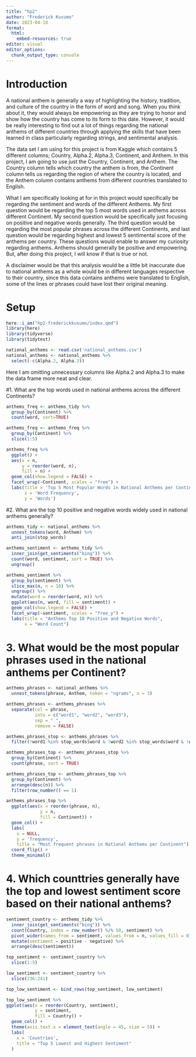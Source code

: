 ```yaml
---
title: "hp2"
author: "Frederick Kusumo"
date: 2023-04-18
format: 
  html:
    embed-resources: true
editor: visual
editor_options: 
  chunk_output_type: console
---
```

# Introduction

A national anthem is generally a way of highlighting the history, tradition, and culture of the country in the form of word and song. When you think about it, they would always be empowering as they are trying to honor and show how the country has come to its form to this date. However, it would be really interesting to find out a lot of things regarding the national anthems of different countries through applying the skills that have been learned in class particularly regarding strings, and sentimental analysis.

The data set I am using for this project is from Kaggle which contains 5 different columns; Country, Alpha.2, Alpha.3, Continent, and Anthem. In this project, I am going to use just the Country, Continent, and Anthem. The Country column tells which country the anthem is from, the Continent column tells us regarding the region of where the country is located, and the Anthem column contains anthems from different countries translated to English.

What I am specifically looking at for in this project would specifically be regarding the sentiment and words of the different Anthems. My first question would be regarding the top 5 most words used in anthems across different Continent. My second question would be specifically just focusing on positive and negative words generally. The third question would be regarding the most popular phrases across the different Continents, and last question would be regarding highest and lowest 5 sentimental score of the anthems per country. These questions would enable to answer my curiosity regarding anthems. Anthems should generally be positive and empowering. But, after doing this project, I will know if that is true or not. 

A disclaimer would be that this analysis would be a little bit inaccurate due to national anthems as a whole would be in different languages respective to their country, since this data contains anthems were translated to English, some of the lines or phrases could have lost their original meaning.

# Setup

```r
here::i_am("hp2-frederickkusumo/index.qmd")
library(here)
library(tidyverse)
library(tidytext)
```

```r
national_anthems <- read.csv('national_anthems.csv')
national_anthems <- national_anthems %>% 
  select(-c(Alpha.2, Alpha.3))
```

Here I am omitting unnecessary columns like Alpha.2 and Alpha.3 to make the data frame more neat and clear.

#1. What are the top words used in national anthems across the different Continents?

```r
anthems_freq <- anthems_tidy %>% 
  group_by(Continent) %>% 
  count(word, sort=TRUE)

anthems_freq <- anthems_freq %>% 
  group_by(Continent) %>% 
  slice(1:5)
```

```r
anthems_freq %>% 
  ggplot() +
  aes(x = n,
      y = reorder(word, n),
      fill = n) +
  geom_col(show.legend = FALSE) +
  facet_wrap(~Continent, scales = "free") +
  labs(title = 'Top 5 Most Popular Words in National Anthems per Continent',
       x = 'Word Frequency',
       y = 'Words') 
```


#2. What are the top 10 positive and negative words widely used in national anthems generally?

```r
anthems_tidy <- national_anthems %>% 
  unnest_tokens(word, Anthem) %>% 
  anti_join(stop_words)

anthems_sentiment <- anthems_tidy %>% 
  inner_join(get_sentiments("bing")) %>% 
  count(word, sentiment, sort = TRUE) %>% 
  ungroup()
```

```r
anthems_sentiment %>% 
  group_by(sentiment) %>% 
  slice_max(n, n = 10) %>% 
  ungroup() %>% 
  mutate(word = reorder(word, n)) %>% 
  ggplot(aes(n, word, fill = sentiment)) +
  geom_col(show.legend = FALSE) +
  facet_wrap(~sentiment, scales = "free_y") +
  labs(title = "Anthems Top 10 Positive and Negative Words",
       x = "Word Count")
```

# 3. What would be the most popular phrases used in the national anthems per Continent?
 
```r
anthems_phrases <- national_anthems %>% 
  unnest_tokens(phrase, Anthem, token = "ngrams", n = 3)
```
 
```r
anthems_phrases <- anthems_phrases %>% 
  separate(col = phrase,
           into = c("word1", "word2", "word3"),
           sep = " ",
           remove = FALSE) 
```

```r
anthems_phrases_stop <- anthems_phrases %>% 
  filter(!word1 %in% stop_words$word & !word2 %in% stop_words$word & !word3 %in% stop_words$word)

anthems_phrases_top <- anthems_phrases_stop %>% 
  group_by(Continent) %>% 
  count(phrase, sort = TRUE)

anthems_phrases_top <- anthems_phrases_top %>% 
  group_by(Continent) %>%
  arrange(desc(n)) %>%
  filter(row_number() == 1)
```

```r
anthems_phrases_top %>% 
  ggplot(aes(x = reorder(phrase, n),
             y = n, 
             fill = Continent)) +
  geom_col() +
  labs(
    x = NULL, 
    y = 'frequency',
    title = "Most frequent phrases in National Anthems per Continent") +
  coord_flip() +
  theme_minimal()
```

# 4. Which counttries generally have the top and lowest sentiment score based on their national anthems?

```r
sentiment_country <- anthems_tidy %>% 
  inner_join(get_sentiments("bing")) %>% 
  count(Country, index = row_number() %/% 50, sentiment) %>%
  pivot_wider(names_from = sentiment, values_from = n, values_fill = 0) %>% 
  mutate(sentiment = positive - negative) %>% 
  arrange(desc(sentiment))
```

```r
top_sentiment <- sentiment_country %>% 
  slice(1:5)

low_sentiment <- sentiment_country %>% 
  slice(236:241)

top_low_sentiment <- bind_rows(top_sentiment, low_sentiment)
```

```r
top_low_sentiment %>% 
ggplot(aes(x = reorder(Country, sentiment), 
           y = sentiment,
           fill = Country)) +
  geom_col() + 
  theme(axis.text.x = element_text(angle = 45, size = 5)) + 
  labs(
    x = 'Countries',
    title = "Top 5 Lowest and Highest Sentiment"
  )
```

